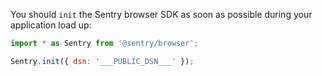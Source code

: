 You should `init` the Sentry browser SDK as soon as possible during your application load up:

```javascript
import * as Sentry from '@sentry/browser';

Sentry.init({ dsn: '___PUBLIC_DSN___' });
```
